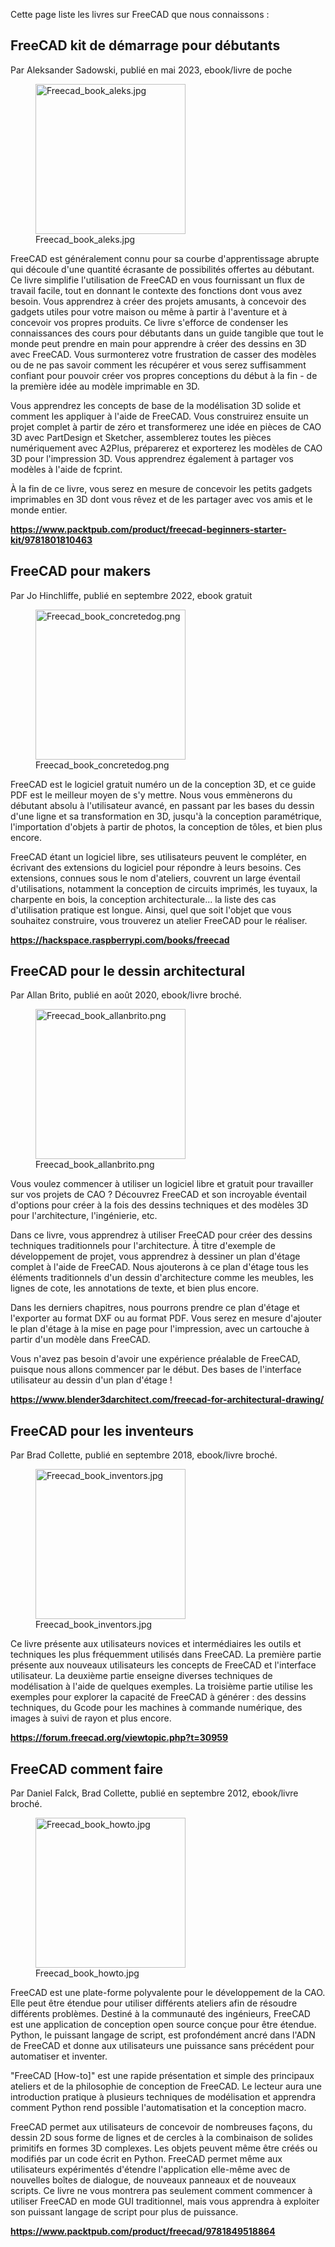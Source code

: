 <languages/>

Cette page liste les livres sur FreeCAD que nous connaissons :

<span id="FreeCAD_Beginner’s_Starter_Kit"></span>
== FreeCAD kit de démarrage pour débutants ==

Par Aleksander Sadowski, publié en mai 2023, ebook/livre de poche

[[Image:Freecad book aleks.jpg|240px|left]]

FreeCAD est généralement connu pour sa courbe d'apprentissage abrupte qui découle d'une quantité écrasante de possibilités offertes au débutant. Ce livre simplifie l'utilisation de FreeCAD en vous fournissant un flux de travail facile, tout en donnant le contexte des fonctions dont vous avez besoin. Vous apprendrez à créer des projets amusants, à concevoir des gadgets utiles pour votre maison ou même à partir à l'aventure et à concevoir vos propres produits. Ce livre s'efforce de condenser les connaissances des cours pour débutants dans un guide tangible que tout le monde peut prendre en main pour apprendre à créer des dessins en 3D avec FreeCAD. Vous surmonterez votre frustration de casser des modèles ou de ne pas savoir comment les récupérer et vous serez suffisamment confiant pour pouvoir créer vos propres conceptions du début à la fin - de la première idée au modèle imprimable en 3D.

Vous apprendrez les concepts de base de la modélisation 3D solide et comment les appliquer à l'aide de FreeCAD. Vous construirez ensuite un projet complet à partir de zéro et transformerez une idée en pièces de CAO 3D avec PartDesign et Sketcher, assemblerez toutes les pièces numériquement avec A2Plus, préparerez et exporterez les modèles de CAO 3D pour l'impression 3D. Vous apprendrez également à partager vos modèles à l'aide de fcprint.

À la fin de ce livre, vous serez en mesure de concevoir les petits gadgets imprimables en 3D dont vous rêvez et de les partager avec vos amis et le monde entier.

'''https://www.packtpub.com/product/freecad-beginners-starter-kit/9781801810463'''

{{clear}}

<span id="FreeCAD_for_Makers"></span>
== FreeCAD pour makers ==

Par Jo Hinchliffe, publié en septembre 2022, ebook gratuit

[[Image:Freecad book concretedog.png|240px|left]]

FreeCAD est le logiciel gratuit numéro un de la conception 3D, et ce guide PDF est le meilleur moyen de s'y mettre. Nous vous emmènerons du débutant absolu à l'utilisateur avancé, en passant par les bases du dessin d'une ligne et sa transformation en 3D, jusqu'à la conception paramétrique, l'importation d'objets à partir de photos, la conception de tôles, et bien plus encore.

FreeCAD étant un logiciel libre, ses utilisateurs peuvent le compléter, en écrivant des extensions du logiciel pour répondre à leurs besoins. Ces extensions, connues sous le nom d'ateliers, couvrent un large éventail d'utilisations, notamment la conception de circuits imprimés, les tuyaux, la charpente en bois, la conception architecturale... la liste des cas d'utilisation pratique est longue. Ainsi, quel que soit l'objet que vous souhaitez construire, vous trouverez un atelier FreeCAD pour le réaliser.

'''https://hackspace.raspberrypi.com/books/freecad'''

{{clear}}

<span id="FreeCAD_for_architectural_drawing"></span>
== FreeCAD pour le dessin architectural ==

Par Allan Brito, publié en août 2020, ebook/livre broché.

[[Image:Freecad book allanbrito.png|240px|left]]

Vous voulez commencer à utiliser un logiciel libre et gratuit pour travailler sur vos projets de CAO ? Découvrez FreeCAD et son incroyable éventail d'options pour créer à la fois des dessins techniques et des modèles 3D pour l'architecture, l'ingénierie, etc.

Dans ce livre, vous apprendrez à utiliser FreeCAD pour créer des dessins techniques traditionnels pour l'architecture. À titre d'exemple de développement de projet, vous apprendrez à dessiner un plan d'étage complet à l'aide de FreeCAD. Nous ajouterons à ce plan d'étage tous les éléments traditionnels d'un dessin d'architecture comme les meubles, les lignes de cote, les annotations de texte, et bien plus encore.

Dans les derniers chapitres, nous pourrons prendre ce plan d'étage et l'exporter au format DXF ou au format PDF. Vous serez en mesure d'ajouter le plan d'étage à la mise en page pour l'impression, avec un cartouche à partir d'un modèle dans FreeCAD.

Vous n'avez pas besoin d'avoir une expérience préalable de FreeCAD, puisque nous allons commencer par le début. Des bases de l'interface utilisateur au dessin d'un plan d'étage !

'''https://www.blender3darchitect.com/freecad-for-architectural-drawing/'''

{{clear}}

<span id="FreeCAD_for_Inventors"></span>
== FreeCAD pour les inventeurs ==

Par Brad Collette, publié en septembre 2018, ebook/livre broché.

[[Image:Freecad book inventors.jpg|240px|left]]

Ce livre présente aux utilisateurs novices et intermédiaires les outils et techniques les plus fréquemment utilisés dans FreeCAD. La première partie présente aux nouveaux utilisateurs les concepts de FreeCAD et l'interface utilisateur. La deuxième partie enseigne diverses techniques de modélisation à l'aide de quelques exemples. La troisième partie utilise les exemples pour explorer la capacité de FreeCAD à générer : des dessins techniques, du Gcode pour les machines à commande numérique, des images à suivi de rayon et plus encore.

'''https://forum.freecad.org/viewtopic.php?t=30959'''

{{clear}}

<span id="FreeCAD_How-to"></span>
== FreeCAD comment faire ==

Par Daniel Falck, Brad Collette, publié en septembre 2012, ebook/livre broché.

[[Image:Freecad book howto.jpg|240px|left]]

FreeCAD est une plate-forme polyvalente pour le développement de la CAO. Elle peut être étendue pour utiliser différents ateliers afin de résoudre différents problèmes. Destiné à la communauté des ingénieurs, FreeCAD est une application de conception open source conçue pour être étendue. Python, le puissant langage de script, est profondément ancré dans l'ADN de FreeCAD et donne aux utilisateurs une puissance sans précédent pour automatiser et inventer.

"FreeCAD [How-to]" est une rapide présentation et simple des principaux ateliers et de la philosophie de conception de FreeCAD. Le lecteur aura une introduction pratique à plusieurs techniques de modélisation et apprendra comment Python rend possible l'automatisation et la conception macro.

FreeCAD permet aux utilisateurs de concevoir de nombreuses façons, du dessin 2D sous forme de lignes et de cercles à la combinaison de solides primitifs en formes 3D complexes. Les objets peuvent même être créés ou modifiés par un code écrit en Python. FreeCAD permet même aux utilisateurs expérimentés d'étendre l'application elle-même avec de nouvelles boîtes de dialogue, de nouveaux panneaux et de nouveaux scripts. Ce livre ne vous montrera pas seulement comment commencer à utiliser FreeCAD en mode GUI traditionnel, mais vous apprendra à exploiter son puissant langage de script pour plus de puissance.

'''https://www.packtpub.com/product/freecad/9781849518864'''

{{clear}}